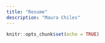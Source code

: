 ```yaml
---
title: "Resume"
description: "Maura Chiles"
---
```


```r
knitr::opts_chunk$set(echo = TRUE)
```


